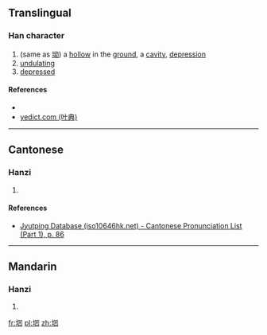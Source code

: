 ==Translingual==

===Han character===
{{Han char|rn=32|rad=土|as=05|sn=8|four=|canj=GSSU|ids=⿰土凹}}

# (same as [[坳]]) a [[hollow]] in the [[ground]], a [[cavity]], [[depression]]
# [[undulating]]
# [[depressed]]

====References====
* {{Han ref|kx=0227.271|hdz=10432.020|uh=5787|ud=22407}}
* [http://yedict.com/htm/57/5787.htm yedict.com (叶典)]

----

==Cantonese==

===Hanzi===
{{yue-hanzi|jyut=[[aau3]], [[ngaau3]], [[aau1]], [[ngaau1]]|y=aau3, ngaau3, aau1, ngaau1}}

# {{defn|lang=yue|sort=土05}}

====References====
* [http://www.iso10646hk.net/jp/document/download.jsp Jyutping Database (iso10646hk.net) - Cantonese Pronunciation List (Part 1), p. 86]

----

==Mandarin==

===Hanzi===
{{cmn-hanzi|pin=[[ào]] ([[ao4]])|wg=ao<sup>4</sup>}}

# {{defn|lang=cmn|sort=土05}}

[[fr:垇]]
[[pl:垇]]
[[zh:垇]]